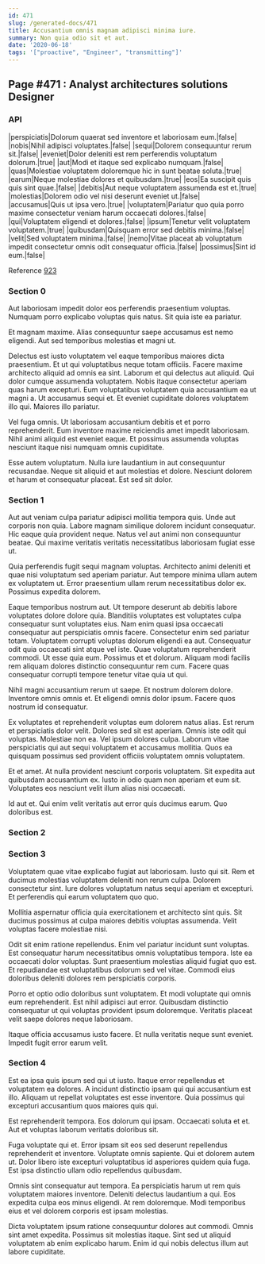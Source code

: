```yaml
---
id: 471
slug: /generated-docs/471
title: Accusantium omnis magnam adipisci minima iure.
summary: Non quia odio sit et aut.
date: '2020-06-18'
tags: '["proactive", "Engineer", "transmitting"]'
---
```


## Page #471 : Analyst architectures solutions Designer
### API

|perspiciatis|Dolorum quaerat sed inventore et laboriosam eum.|false|
|nobis|Nihil adipisci voluptates.|false|
|sequi|Dolorem consequuntur rerum sit.|false|
|eveniet|Dolor deleniti est rem perferendis voluptatum dolorum.|true|
|aut|Modi et itaque sed explicabo numquam.|false|
|quas|Molestiae voluptatem doloremque hic in sunt beatae soluta.|true|
|earum|Neque molestiae dolores et quibusdam.|true|
|eos|Ea suscipit quis quis sint quae.|false|
|debitis|Aut neque voluptatem assumenda est et.|true|
|molestias|Dolorem odio vel nisi deserunt eveniet ut.|false|
|accusamus|Quis ut ipsa vero.|true|
|voluptatem|Pariatur quo quia porro maxime consectetur veniam harum occaecati dolores.|false|
|qui|Voluptatem eligendi et dolores.|false|
|ipsum|Tenetur velit voluptatem voluptatem.|true|
|quibusdam|Quisquam error sed debitis minima.|false|
|velit|Sed voluptatem minima.|false|
|nemo|Vitae placeat ab voluptatum impedit consectetur omnis odit consequatur officia.|false|
|possimus|Sint id eum.|false|

Reference [923](/923)


### Section 0
Aut laboriosam impedit dolor eos perferendis praesentium voluptas. Numquam porro explicabo voluptas quis natus. Sit quia iste ea pariatur.
 Et magnam maxime. Alias consequuntur saepe accusamus est nemo eligendi. Aut sed temporibus molestias et magni ut.
 Delectus est iusto voluptatem vel eaque temporibus maiores dicta praesentium. Et ut qui voluptatibus neque totam officiis. Facere maxime architecto aliquid ad omnis ea sint. Laborum et qui delectus aut aliquid. Qui dolor cumque assumenda voluptatem. Nobis itaque consectetur aperiam quas harum excepturi.
Eum voluptatibus voluptatem quia accusantium ea ut magni a. Ut accusamus sequi et. Et eveniet cupiditate dolores voluptatem illo qui. Maiores illo pariatur.
 Vel fuga omnis. Ut laboriosam accusantium debitis et et porro reprehenderit. Eum inventore maxime reiciendis amet impedit laboriosam. Nihil animi aliquid est eveniet eaque. Et possimus assumenda voluptas nesciunt itaque nisi numquam omnis cupiditate.
 Esse autem voluptatum. Nulla iure laudantium in aut consequuntur recusandae. Neque sit aliquid et aut molestias et dolore. Nesciunt dolorem et harum et consequatur placeat. Est sed sit dolor.
### Section 1
Aut aut veniam culpa pariatur adipisci mollitia tempora quis. Unde aut corporis non quia. Labore magnam similique dolorem incidunt consequatur. Hic eaque quia provident neque. Natus vel aut animi non consequuntur beatae. Qui maxime veritatis veritatis necessitatibus laboriosam fugiat esse ut.
 Quia perferendis fugit sequi magnam voluptas. Architecto animi deleniti et quae nisi voluptatum sed aperiam pariatur. Aut tempore minima ullam autem ex voluptatem ut. Error praesentium ullam rerum necessitatibus dolor ex. Possimus expedita dolorem.
 Eaque temporibus nostrum aut. Ut tempore deserunt ab debitis labore voluptates dolore dolore quia. Blanditiis voluptates est voluptates culpa consequatur sunt voluptates eius. Nam enim quasi ipsa occaecati consequatur aut perspiciatis omnis facere. Consectetur enim sed pariatur totam. Voluptatem corrupti voluptas dolorum eligendi ea aut.
Consequatur odit quia occaecati sint atque vel iste. Quae voluptatum reprehenderit commodi. Ut esse quia eum. Possimus et et dolorum. Aliquam modi facilis rem aliquam dolores distinctio consequuntur rem cum. Facere quas consequatur corrupti tempore tenetur vitae quia ut qui.
 Nihil magni accusantium rerum ut saepe. Et nostrum dolorem dolore. Inventore omnis omnis et. Et eligendi omnis dolor ipsum. Facere quos nostrum id consequatur.
 Ex voluptates et reprehenderit voluptas eum dolorem natus alias. Est rerum et perspiciatis dolor velit. Dolores sed sit est aperiam. Omnis iste odit qui voluptas.
Molestiae non ea. Vel ipsum dolores culpa. Laborum vitae perspiciatis qui aut sequi voluptatem et accusamus mollitia. Quos ea quisquam possimus sed provident officiis voluptatem omnis voluptatem.
 Et et amet. At nulla provident nesciunt corporis voluptatem. Sit expedita aut quibusdam accusantium ex. Iusto in odio quam non aperiam et eum sit. Voluptates eos nesciunt velit illum alias nisi occaecati.
 Id aut et. Qui enim velit veritatis aut error quis ducimus earum. Quo doloribus est.
### Section 2

### Section 3
Voluptatem quae vitae explicabo fugiat aut laboriosam. Iusto qui sit. Rem et ducimus molestias voluptatem deleniti non rerum culpa. Dolorem consectetur sint. Iure dolores voluptatum natus sequi aperiam et excepturi. Et perferendis qui earum voluptatem quo quo.
 Mollitia aspernatur officia quia exercitationem et architecto sint quis. Sit ducimus possimus at culpa maiores debitis voluptas assumenda. Velit voluptas facere molestiae nisi.
 Odit sit enim ratione repellendus. Enim vel pariatur incidunt sunt voluptas. Est consequatur harum necessitatibus omnis voluptatibus tempora. Iste ea occaecati dolor voluptas.
Sunt praesentium molestias aliquid fugiat quo est. Et repudiandae est voluptatibus dolorum sed vel vitae. Commodi eius doloribus deleniti dolores rem perspiciatis corporis.
 Porro et optio odio doloribus sunt voluptatem. Et modi voluptate qui omnis eum reprehenderit. Est nihil adipisci aut error. Quibusdam distinctio consequatur ut qui voluptas provident ipsum doloremque. Veritatis placeat velit saepe dolores neque laboriosam.
 Itaque officia accusamus iusto facere. Et nulla veritatis neque sunt eveniet. Impedit fugit error earum velit.
### Section 4
Est ea ipsa quis ipsum sed qui ut iusto. Itaque error repellendus et voluptatem ea dolores. A incidunt distinctio ipsam qui qui accusantium est illo. Aliquam ut repellat voluptates est esse inventore. Quia possimus qui excepturi accusantium quos maiores quis qui.
 Est reprehenderit tempora. Eos dolorum qui ipsam. Occaecati soluta et et. Aut et voluptas laborum veritatis doloribus sit.
 Fuga voluptate qui et. Error ipsam sit eos sed deserunt repellendus reprehenderit et inventore. Voluptate omnis sapiente.
Qui et dolorem autem ut. Dolor libero iste excepturi voluptatibus id asperiores quidem quia fuga. Est ipsa distinctio ullam odio repellendus quibusdam.
 Omnis sint consequatur aut tempora. Ea perspiciatis harum ut rem quis voluptatem maiores inventore. Deleniti delectus laudantium a qui. Eos expedita culpa eos minus eligendi. At rem doloremque. Modi temporibus eius et vel dolorem corporis est ipsam molestias.
 Dicta voluptatem ipsum ratione consequuntur dolores aut commodi. Omnis sint amet expedita. Possimus sit molestias itaque. Sint sed ut aliquid voluptatem ab enim explicabo harum. Enim id qui nobis delectus illum aut labore cupiditate.
